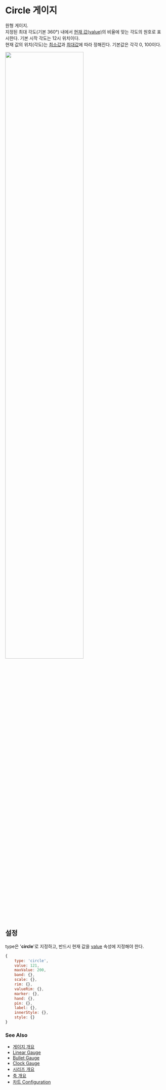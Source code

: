 # Circle 게이지

원형 게이지.<br/>
지정된 최대 각도(기본 360°) 내에서 [현재 값(value)](/config/config/gauge/circle#value)의 비율에 맞는 각도의 원호로 표시한다.
기본 시작 각도는 12시 위치이다.<br/>
현재 값의 위치(각도)는 [최소값](/config/config/gauge/circle#minvalue)과 [최대값](/config/config/gauge/circle#maxvalue)에 따라 정해진다. 
기본값은 각각 0, 100이다.<br/>

<img src="/images/guide/gauge-circle-01.png" width="70%" class="border-img"/>

## 설정

type은 '**circle**'로 지정하고, 반드시 현재 값을 [value](/config/config/gauge/circle#value) 속성에 지정해야 한다.

```js
{
    type: 'circle',
    value: 121,
    maxValue: 200,
    band: {},
    scale: {},
    rim: {},
    valueRim: {},
    marker: {},
    hand: {},
    pin: {},
    label: {},
    innerStyle: {},
    style: {}
}
```

### See Also

- [게이지 개요](/guide/gauges)
- [Linear Gauge](/guide/gauges/gauge-linear)
- [Bullet Gauge](/guide/gauges/gauge-bullet)
- [Clock Gauge](/guide/gauges/gauge-clock)
- [시리즈 개요](/guide/series)
- [축 개요](/guide/axes)
- [차트 Configuration](/config)
